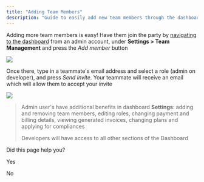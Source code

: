 ```yaml
---
title: "Adding Team Members"
description: "Guide to easily add new team members through the dashboard"
---
```

Adding more team members is easy! Have them join the party by [navigating to the dashboard](https://dashboard.tryterra.co)
 from an admin account, under **Settings > Team Management** and press the _Add member_ button

![](https://files.readme.io/0b76479-image.png)

Once there, type in a teammate's email address and select a role (admin on developer), and press _Send invite_. Your teammate will receive an email which will allow them to accept your invite

![](https://files.readme.io/fa9beee-image.png)

> Admin user's have additional benefits in dashboard **Settings**: adding and removing team members, editing roles, changing payment and billing details, viewing generated invoices, changing plans and applying for compliances
> 
> Developers will have access to all other sections of the Dashboard

Did this page help you?

Yes

No